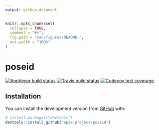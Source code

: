 ```yaml
---
output: github_document
---
```


<!-- README.md is generated from README.Rmd. Please edit that file -->

```r
knitr::opts_chunk$set(
  collapse = TRUE,
  comment = "#>",
  fig.path = "man/figures/README-",
  out.width = "100%"
)
```
# poseid

<!-- badges: start -->
[![AppVeyor build status](https://ci.appveyor.com/api/projects/status/github/epix-project/poseid?branch=master&svg=true)](https://ci.appveyor.com/project/epix-project/poseid)
[![Travis build status](https://travis-ci.org/epix-project/poseid.svg?branch=master)](https://travis-ci.org/epix-project/poseid)
[![Codecov test coverage](https://codecov.io/gh/epix-project/poseid/branch/master/graph/badge.svg)](https://codecov.io/gh/epix-project/poseid?branch=master)
<!-- badges: end -->

## Installation

You can install the development version from [GitHub](https://github.com/) with:

``` r
# install.packages("devtools")
devtools::install_github("epix-project/poseid")
```
